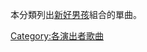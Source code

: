 {{noteTA|zh-hans:后街男孩;zh-hant:新好男孩;zh-hk:後街男孩;zh-tw:新好男孩;zh-mo:後街男孩;}}
本分類列出[[新好男孩|新好男孩]]組合的單曲。

[[Category:各演出者歌曲|Category:各演出者歌曲]]